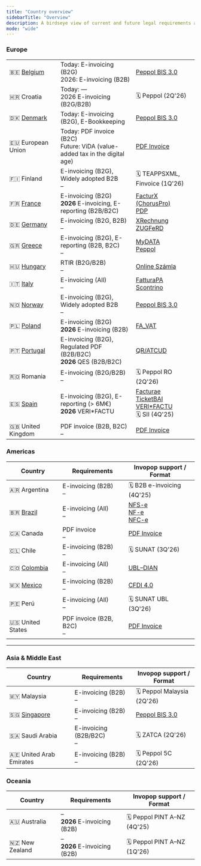 ```yaml
---
title: "Country overview"
sidebarTitle: "Overview"
description: A birdseye view of current and future legal requirements across countries
mode: "wide"
---
```



### **Europe**

|                               |                                                                                                                    |                                                      |
| ------------------------------------ | ------------------------------------------------------------------------------------------------------------------------------ | --------------------------------------------------------------------------- |
| 🇧🇪 [Belgium](/countries/belgium)   | Today: E-invoicing (B2G)<br />2026: E-invoicing (B2B)                                                                     | [Peppol BIS 3.0](/)                                                         |
| 🇭🇷 Croatia                         | Today: —<br />2026 E-invoicing (B2G/B2B)                                                                                          | 🗓️ Peppol (2Q'26)                                                          |
| 🇩🇰 [Denmark](/countries/denmark)   | Today: E-invoicing (B2G), E-Bookkeeping <br />                                                                                          | [Peppol BIS 3.0](/)                                                         |
| 🇪🇺 European Union                  | Today: PDF invoice (B2C)<br />Future: ViDA (value-added tax in the digital age)                              | [PDF Invoice](/)                                                            |
| 🇫🇮 Finland                         | E-invoicing (B2G), Widely adopted B2B<br />–                                                                                   | 🗓️ TEAPPSXML, Finvoice (1Q'26)                                             |
| 🇫🇷 [France](/countries/france)     | E-invoicing (B2G)<br />**2026** E-invoicing, E-reporting (B2B/B2C)                                                             | [FacturX (ChorusPro)](/)<br />[PDP](/)                                      |
| 🇩🇪 [Germany](/countries/germany)   | E-invoicing (B2G, B2B)<br />–                                                                                                  | [XRechnung](/)<br />[ZUGFeRD](/)                                            |
| 🇬🇷 [Greece](/countries/greece)     | E-invoicing (B2G), E-reporting (B2B, B2C)<br />–                                                                               | [MyDATA](/)<br />[Peppol](/)                                                |
| 🇭🇺 [Hungary](/countries/hungary)   | RTIR (B2G/B2B)<br />–                                                                                                          | [Online Számla](/)                                                          |
| 🇮🇹 [Italy](/countries/italy)       | E-invoicing (All)<br />–                                                                                                       | [FatturaPA](/)<br />[Scontrino](/)                                          |
| 🇳🇴 [Norway](/countries/norway)     | E-invoicing (B2G), Widely adopted B2B<br />–                                                                                   | [Peppol BIS 3.0](/)                                                         |
| 🇵🇱 [Poland](/countries/poland)     | E-invoicing (B2G)<br />**2026** E-invoicing (B2B)                                                                              | [FA_VAT](/)                                                                 |
| 🇵🇹 [Portugal](/countries/portugal) | E-invoicing (B2G), Regulated PDF (B2B/B2C)<br />**2026** <Tooltip tip="Qualified Electronic Signature">QES</Tooltip> (B2B/B2C) | [QR/ATCUD](/)                                                               |
| 🇷🇴 Romania                         | E-invoicing (B2G/B2B)<br />–                                                                                                   | 🗓️ Peppol RO (2Q'26)                                                       |
| 🇪🇸 [Spain](/countries/spain)       | E-invoicing (B2G), E-reporting (> 6M€)<br />**2026** VERI*FACTU                                                                | [Facturae](/)<br />[TicketBAI](/)<br />[VERI*FACTU](/)<br />🗓️ SII (4Q'25) |
| 🇬🇧 United Kingdom                  | PDF invoice (B2B, B2C)<br />–                                                                                                  | [PDF Invoice](/)                                                            |

### **Americas**

| Country                              | Requirements                  | Invopop support / Format                  |
| ------------------------------------ | ----------------------------- | ----------------------------------------- |
| 🇦🇷 Argentina                       | E-invoicing (B2B)<br />–      | 🗓️ B2B e-invoicing (4Q'25)               |
| 🇧🇷 [Brazil](/countries/brazil)     | E-invoicing (All)<br />–      | [NFS-e](/)<br />[NF-e](/)<br />[NFC-e](/) |
| 🇨🇦 Canada                          | PDF invoice<br />–            | [PDF Invoice](/)                          |
| 🇨🇱 Chile                           | E-invoicing (B2B)<br />–      | 🗓️ SUNAT (3Q'26)                         |
| 🇨🇴 [Colombia](/countries/colombia) | E-invoicing (All)<br />–      | [UBL–DIAN](/)                             |
| 🇲🇽 [Mexico](/countries/mexico)     | E-invoicing (B2B)<br />–      | [CFDI 4.0](/)                             |
| 🇵🇪 Perú                            | E-invoicing (All)<br />–      | 🗓️ SUNAT UBL (3Q'26)                     |
| 🇺🇸 United States                   | PDF invoice (B2B, B2C)<br />– | [PDF Invoice](/)                          |

---

### **Asia & Middle East**

| Country                                | Requirements                 | Invopop support / Format    |
| -------------------------------------- | ---------------------------- | --------------------------- |
| 🇲🇾 Malaysia                          | E-invoicing (B2B)<br />–     | 🗓️ Peppol Malaysia (2Q'26) |
| 🇸🇬 [Singapore](/countries/singapore) | E-invoicing (B2B)<br />–     | [Peppol BIS 3.0](/)         |
| 🇸🇦 Saudi Arabia                      | E-invoicing (B2B/B2C)<br />– | 🗓️ ZATCA (2Q'26)           |
| 🇦🇪 United Arab Emirates              | E-invoicing (B2B)<br />–     | 🗓️ Peppol 5C (2Q'26)       |


### **Oceania**

| Country          | Requirements                      | Invopop support / Format     |
| ---------------- | --------------------------------- | ---------------------------- |
| 🇦🇺 Australia   | –<br />**2026** E-invoicing (B2B) | 🗓️ Peppol PINT A–NZ (4Q'25) |
| 🇳🇿 New Zealand | –<br />**2026** E-invoicing (B2B) | 🗓️ Peppol PINT A–NZ (1Q'26) |

